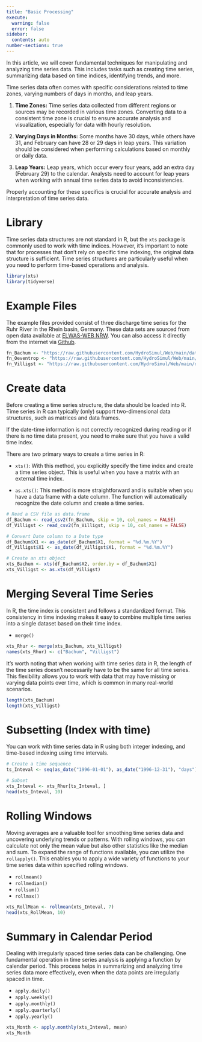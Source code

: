 ```yaml
---
title: "Basic Processing"
execute:
  warning: false
  error: false
sidebar:
  contents: auto
number-sections: true
---
```


In this article, we will cover fundamental techniques for manipulating and analyzing time series data. This includes tasks such as creating time series, summarizing data based on time indices, identifying trends, and more.

Time series data often comes with specific considerations related to time zones, varying numbers of days in months, and leap years. 

1. **Time Zones:** Time series data collected from different regions or sources may be recorded in various time zones. Converting data to a consistent time zone is crucial to ensure accurate analysis and visualization, especially for data with hourly resolution.

2. **Varying Days in Months:** Some months have 30 days, while others have 31, and February can have 28 or 29 days in leap years. This variation should be considered when performing calculations based on monthly or daily data.

3. **Leap Years:** Leap years, which occur every four years, add an extra day (February 29) to the calendar. Analysts need to account for leap years when working with annual time series data to avoid inconsistencies.

Properly accounting for these specifics is crucial for accurate analysis and interpretation of time series data.


# Library


Time series data structures are not standard in R, but the `xts` package is commonly used to work with time indices. However, it's important to note that for processes that don't rely on specific time indexing, the original data structure is sufficient. Time series structures are particularly useful when you need to perform time-based operations and analysis.


```r
library(xts)
library(tidyverse)
```


# Example Files

The example files provided consist of three discharge time series for the Ruhr River in the Rhein basin, Germany. These data sets are sourced from open data available at [ELWAS-WEB NRW](https://www.elwasweb.nrw.de/elwas-web/index.xhtml). You can also access it directly from the internet via [Github](https://raw.githubusercontent.com/HydroSimul/Web/main/data_share).

```r
fn_Bachum <- "https://raw.githubusercontent.com/HydroSimul/Web/main/data_share/Bachum_2763190000100.csv"
fn_Oeventrop <- "https://raw.githubusercontent.com/HydroSimul/Web/main/data_share/Oeventrop_2761759000100.csv"
fn_Villigst <- "https://raw.githubusercontent.com/HydroSimul/Web/main/data_share/Villigst_2765590000100.csv"

```


# Create data


Before creating a time series structure, the data should be loaded into R. Time series in R can typically (only) support two-dimensional data structures, such as matrices and data frames. 

If the date-time information is not correctly recognized during reading or if there is no time data present, you need to make sure that you have a valid time index. 

There are two primary ways to create a time series in R:

- `xts()`: With this method, you explicitly specify the time index and create a time series object. This is useful when you have a matrix with an external time index.

- `as.xts()`: This method is more straightforward and is suitable when you have a data frame with a date column. The function will automatically recognize the date column and create a time series.



```r
# Read a CSV file as data.frame
df_Bachum <- read_csv2(fn_Bachum, skip = 10, col_names = FALSE)
df_Villigst <- read_csv2(fn_Villigst, skip = 10, col_names = FALSE)

# Convert Date column to a Date type
df_Bachum$X1 <- as_date(df_Bachum$X1, format = "%d.%m.%Y")
df_Villigst$X1 <- as_date(df_Villigst$X1, format = "%d.%m.%Y")

# Create an xts object
xts_Bachum <- xts(df_Bachum$X2, order.by = df_Bachum$X1)
xts_Villigst <- as.xts(df_Villigst)

```


# Merging Several Time Series

In R, the time index is consistent and follows a standardized format. This consistency in time indexing makes it easy to combine multiple time series into a single dataset based on their time index.

- `merge()`

```r
xts_Rhur <- merge(xts_Bachum, xts_Villigst)
names(xts_Rhur) <- c("Bachum", "Villigst")

```

It's worth noting that when working with time series data in R, the length of the time series doesn't necessarily have to be the same for all time series. This flexibility allows you to work with data that may have missing or varying data points over time, which is common in many real-world scenarios. 

```r
length(xts_Bachum)
length(xts_Villigst)
```

# Subsetting (Index with time)

You can work with time series data in R using both integer indexing, and time-based indexing using time intervals.

```r
# Create a time sequence
ts_Inteval <- seq(as_date("1996-01-01"), as_date("1996-12-31"), "days")

# Subset
xts_Inteval <- xts_Rhur[ts_Inteval, ]
head(xts_Inteval, 10)

```


# Rolling Windows

Moving averages are a valuable tool for smoothing time series data and uncovering underlying trends or patterns. With rolling windows, you can calculate not only the mean value but also other statistics like the median and sum. To expand the range of functions available, you can utilize the `rollapply()`. This enables you to apply a wide variety of functions to your time series data within specified rolling windows.

- `rollmean()`
- `rollmedian()`
- `rollsum()`
- `rollmax()`


```r
xts_RollMean <- rollmean(xts_Inteval, 7)
head(xts_RollMean, 10)
```


# Summary in Calendar Period


Dealing with irregularly spaced time series data can be challenging. One fundamental operation in time series analysis is applying a function by calendar period. This process helps in summarizing and analyzing time series data more effectively, even when the data points are irregularly spaced in time.

- `apply.daily()`
- `apply.weekly()`
- `apply.monthly()`
- `apply.quarterly()`
- `apply.yearly()`


```r
xts_Month <- apply.monthly(xts_Inteval, mean)
xts_Month
```






